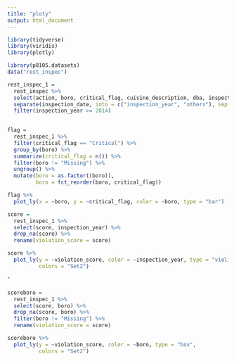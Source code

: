 ```yaml
---
title: "ploty"
output: html_document
---
```


```r
library(tidyverse)
library(viridis)
library(plotly)
```

```r

library(p8105.datasets)
data("rest_inspec")

rest_inspec_1 = 
  rest_inspec %>% 
  select(action, boro, critical_flag, cuisine_description, dba, inspection_date, violation_code, violation_description, grade, grade_date, score) %>% 
  separate(inspection_date, into = c("inspection_year", "others"), sep = "\\-") %>% 
  filter(inspection_year >= 2014)
  

flag = 
  rest_inspec_1 %>% 
  filter(critical_flag == "Critical") %>% 
  group_by(boro) %>% 
  summarize(critical_flag = n()) %>% 
  filter(boro != "Missing") %>% 
  ungroup() %>% 
  mutate(boro = as.factor((boro)),
         boro = fct_reorder(boro, critical_flag))

flag %>% 
  plot_ly(x = ~boro, y = ~critical_flag, color = ~boro, type = "bar")
```

```r
score = 
  rest_inspec_1 %>% 
  select(score, inspection_year) %>% 
  drop_na(score) %>% 
  rename(violation_score = score)

score %>% 
  plot_ly(y = ~violation_score, color = ~inspection_year, type = "violin",
          colors = "Set2")
```

ˆ
```r
scoreboro = 
  rest_inspec_1 %>% 
  select(score, boro) %>% 
  drop_na(score, boro) %>% 
  filter(boro != "Missing") %>% 
  rename(violation_score = score)

scoreboro %>% 
  plot_ly(y = ~violation_score, color = ~boro, type = "box",
          colors = "Set2")
  
  
  
```
